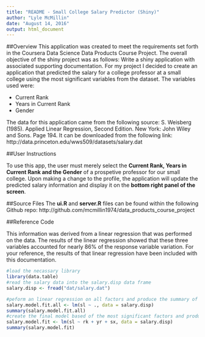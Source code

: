 ---
title: "README - Small College Salary Predictor (Shiny)"
author: "Lyle McMillin"
date: "August 14, 2016"
output: html_document
---

##Overview
This application was created to meet the requirements set forth in the Coursera Data Science Data Products Course Project. 
The overall objective of the shiny project was as follows: Write a shiny application with associated supporting documentation.  For my project I decided to create an application that predicted the salary for a college professor at a small college using the most significant variables from the dataset.  The variables used were:

- Current Rank
- Years in Current Rank
- Gender

The data for this application came from the following source:  S. Weisberg (1985). Applied Linear Regression, Second Edition. New York: John Wiley and Sons. Page 194.  It can be downloaded from the following link: http://data.princeton.edu/wws509/datasets/salary.dat

##User Instructions

To use this app, the user must merely select the **Current Rank, Years in Current Rank and the Gender** of a prospetive professor for our small college.  Upon making a change to the profile, the application will update the predicted salary information and display it on the **bottom right panel of the screen**.

##Source Files
The **ui.R** and **server.R** files can be found within the following Github repo:  http://github.com/mcmillin1974/data_products_course_project

##Reference Code

This information was derived from a linear regression that was performed on the data.  The results of the linear regression showed that these three variables accounted for nearly 86% of the response variable variation.  For your reference, the results of that linear regression have been included with this documentation.

```{r, echo=FALSE}
#load the necassary library
library(data.table)
#read the salary data into the salary.disp data frame
salary.disp <- fread("dat/salary.dat")
```

```{r}
#peform an linear regression on all factors and produce the summary of the model
salary.model.fit.all <- lm(sl ~ ., data = salary.disp)
summary(salary.model.fit.all)
#create the final model based of the most significant factors and produce a summary of that model
salary.model.fit <- lm(sl ~ rk + yr + sx, data = salary.disp)
summary(salary.model.fit)
```
